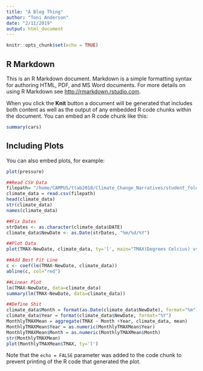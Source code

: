 ```yaml
---
title: "A Blog Thing"
author: "Toni Anderson"
date: "2/11/2019"
output: html_document
---
```


```r
knitr::opts_chunk$set(echo = TRUE)
```

## R Markdown

This is an R Markdown document. Markdown is a simple formatting syntax for authoring HTML, PDF, and MS Word documents. For more details on using R Markdown see <http://rmarkdown.rstudio.com>.

When you click the **Knit** button a document will be generated that includes both content as well as the output of any embedded R code chunks within the document. You can embed an R code chunk like this:

```r
summary(cars)
```

## Including Plots

You can also embed plots, for example:

```r
plot(pressure)
```
```r
##Read CSV Data
filepath= "/home/CAMPUS/ttab2018/Climate_Change_Narratives/student_folders/Anderson/tonianderson_burbank_realdata.csv"
climate_data = read.csv(filepath)
head(climate_data)
str(climate_data)
names(climate_data)

##Fix Dates
strDates <- as.character(climate_data$DATE)
climate_data$NewDate <- as.Date(strDates, "%m/%d/%Y")

##Plot Data
plot(TMAX~NewDate, climate_data, ty='l', main="TMAX(Degrees Celcius) vs. Time(Years)", xlab="Time(Years)", ylab="TMAX(Degrees Celcius)", col.main="black", col.lab="blue" )

##Add Best Fit Line
c <- coef(lm(TMAX~NewDate, climate_data))
abline(c, col="red")

```
```r
##Linear Plot
lm(TMAX~NewDate, data=climate_data)
summary(lm(TMAX~NewDate, data=climate_data))

##Define Shit
climate_data$Month = format(as.Date(climate_data$NewDate), format="%m")
climate_data$Year = format(climate_data$NewDate, format="%Y")
MonthlyTMAXMean = aggregate(TMAX ~ Month +Year, climate_data, mean)
MonthlyTMAXMean$Year = as.numeric(MonthlyTMAXMean$Year)
MonthlyTMAXMean$Month = as.numeric(MonthlyTMAXMean$Month)
str(MonthlyTMAXMean)
plot(MonthlyTMAXMean$TMAX, ty='l')


```


Note that the `echo = FALSE` parameter was added to the code chunk to prevent printing of the R code that generated the plot.
